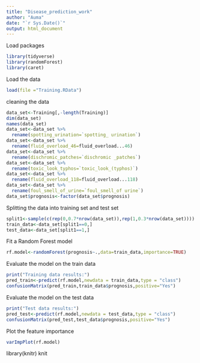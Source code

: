 ```yaml
---
title: "Disease_prediction_work"
author: "Auma"
date: "`r Sys.Date()`"
output: html_document
---
```


Load packages
```r
library(tidyverse)
library(randomForest)
library(caret)
```

Load the data
```r
load(file ="Training.RData")

```
cleaning the data
```r
data_set<-Training[,-length(Training)]
dim(data_set)
names(data_set)
data_set<-data_set %>% 
  rename(spotting_urination=`spotting_ urination`)
data_set<-data_set %>%
  rename(fluid_overload_46=fluid_overload...46)
data_set<-data_set %>%
  rename(dischromic_patches=`dischromic _patches`)
data_set<-data_set %>%
  rename(toxic_look_typhos=`toxic_look_(typhos)`)
data_set<-data_set %>%
  rename(fluid_overload_118=fluid_overload...118)
data_set<-data_set %>% 
  rename(foul_smell_of_urine=`foul_smell_of urine`)
data_set$prognosis<-factor(data_set$prognosis)

```

Splitting the data into training set and test set
```r
split1<-sample(c(rep(0,0.7*nrow(data_set)),rep(1,0.3*nrow(data_set))))
train_data<-data_set[split1==0,]
test_data<-data_set[split1==1,]
```

Fit a Random Forest model

```r
rf.model<-randomForest(prognosis~.,data=train_data,importance=TRUE)
```

Evaluate the model on the train data

```r
print("Training data results:")
pred_train<-predict(rf.model,newdata = train_data,type = "class")
confusionMatrix(pred_train,train_data$prognosis,positive="Yes")
```

Evaluate the model on the test data

```r
print("Test data results:")
pred_test<-predict(rf.model,newdata = test_data,type = "class")
confusionMatrix(pred_test,test_data$prognosis,positive="Yes")
```

Plot the feature importance
```r
varImpPlot(rf.model)
```
library(knitr)
knit